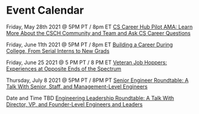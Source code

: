 
<MdLayout title="Event Calendar" hideTopButton>

# Event Calendar

Friday, May 28th 2021 @ 5PM PT / 8pm ET [CS Career Hub Pilot AMA: Learn More About the CSCH Community and Team and Ask CS Career Questions](/event-calendar/csch-pilot-ama)

Friday, June 11th 2021 @ 5PM PT / 8pm ET [Building a Career During College, From Serial Interns to New Grads](/event-calendar/csch-college-career)

Friday, June 25 2021 @ 5 PM PT / 8 PM ET [Veteran Job Hoppers: Experiences at Opposite Ends of the Spectrum](event-calendar/job-hoppers-experience)

Thursday, July 8 2021 @ 5PM PT / 8PM PT [Senior Engineer Roundtable: A Talk With Senior, Staff, and Management-Level Engineers](event-calendar/senior-engineer-roundtable)

Date and Time TBD [Engineering Leadership Roundtable: A Talk With Director, VP, and Founder-Level Engineers and Leaders](event-calendar/engineering-leadership-roundtable)

</MdLayout>
